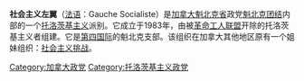 '''社会主义左翼'''（[[法语|法语]]：Gauche Socialiste）是[[加拿大|加拿大]][[魁北克省|魁北克省]]政党[[魁北克团结|魁北克团结]]内部的一个[[托洛茨基主义|托洛茨基主义]]派别。它成立于1983年，由被[[革命工人联盟_(加拿大)|革命工人联盟]]开除的托洛茨基主义者组建。它是[[第四国际|第四国际]]的魁北克支部。该组织在加拿大其他地区原有一个姐妹组织：[[社会主义挑战|社会主义挑战]]。

[[Category:加拿大政党|Category:加拿大政党]]
[[Category:托洛茨基主义政党|Category:托洛茨基主义政党]]